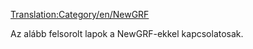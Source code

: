 [[Translation:Category/en/NewGRF]]

Az alább felsorolt lapok a NewGRF-ekkel kapcsolatosak.
{{hu/Navbox NewGRF}}